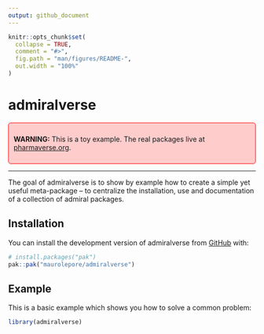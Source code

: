 ```yaml
---
output: github_document
---
```


<!-- README.md is generated from README.Rmd. Please edit that file -->

```r
knitr::opts_chunk$set(
  collapse = TRUE,
  comment = "#>",
  fig.path = "man/figures/README-",
  out.width = "100%"
)
```

# admiralverse

<!-- badges: start -->
<!-- badges: end -->


<div style="background-color: #ffcccc; padding: 10px; border: 1px solid 
#ff0000; border-radius: 5px;">

**WARNING:** This is a toy example. The real packages live at 
[pharmaverse.org](https://pharmaverse.org/).

</div>

----

The goal of admiralverse is to show by example how to create a simple yet useful
meta-package -- to centralize the installation, use and documentation of a
collection of admiral packages.


## Installation

You can install the development version of admiralverse from [GitHub](https://github.com/) with:

``` r
# install.packages("pak")
pak::pak("maurolepore/admiralverse")
```

## Example

This is a basic example which shows you how to solve a common problem:

```r
library(admiralverse)
```
